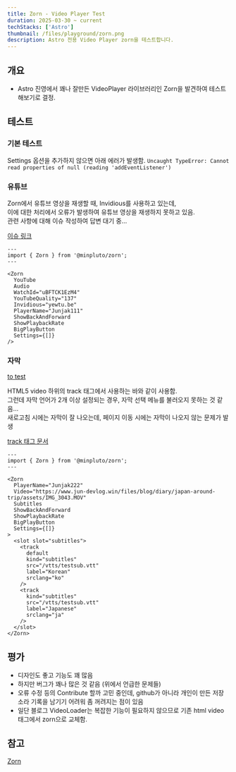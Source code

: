 ```yaml
---  
title: Zorn - Video Player Test
duration: 2025-03-30 ~ current
techStacks: ['Astro']  
thumbnail: /files/playground/zorn.png
description: Astro 전용 Video Player zorn을 테스트합니다. 
---  
```



<ProjectInfo frontmatter={frontmatter} />


## 개요
- Astro 진영에서 꽤나 잘만든 VideoPlayer 라이브러리인 Zorn을 발견하여 테스트해보기로 결정.


## 테스트
### 기본 테스트
Settings 옵션을 추가하지 않으면 아래 에러가 발생함.
`Uncaught TypeError: Cannot read properties of null (reading 'addEventListener')`

### 유튜브
Zorn에서 유튜브 영상을 재생할 때, Invidious를 사용하고 있는데,  
이에 대한 처리에서 오류가 발생하여 유튜브 영상을 재생하지 못하고 있음.  
관련 사항에 대해 이슈 작성하여 답변 대기 중...

[이슈 링크](https://ark.sudovanilla.org/MinPluto/Zorn/issues/3)


<Zorn PlayerName="Junjak" Video="https://yewtu.be/f460427f-acd1-402e-a784-74de26a73b06" />


```astro title="ZornYoutubeTest.astro"
---
import { Zorn } from '@minpluto/zorn';
---

<Zorn
  YouTube
  Audio
  WatchId="uBFTCK1EzM4"
  YouTubeQuality="137"
  Invidious="yewtu.be"
  PlayerName="Junjak111"
  ShowBackAndForward
  ShowPlaybackRate
  BigPlayButton
  Settings={[]}
/>
```

### 자막
<a href="/test">to test</a>

HTML5 video 하위의 track 태그에서 사용하는 바와 같이 사용함.   
그런데 자막 언어가 2개 이상 설정되는 경우, 자막 선택 메뉴를 불러오지 못하는 것 같음...   
새로고침 시에는 자막이 잘 나오는데, 페이지 이동 시에는 자막이 나오지 않는 문제가 발생   

[track 태그 문서](https://developer.mozilla.org/ko/docs/Web/HTML/Element/track)

<ZornSubtitleTest />

```astro title="ZornSubtitleTest.astro"
---
import { Zorn } from '@minpluto/zorn';
---

<Zorn
  PlayerName="Junjak222"
  Video="https://www.jun-devlog.win/files/blog/diary/japan-around-trip/assets/IMG_3043.MOV"
  Subtitles
  ShowBackAndForward
  ShowPlaybackRate
  BigPlayButton
  Settings={[]}
>
  <slot slot="subtitles">
    <track
      default
      kind="subtitles"
      src="/vtts/testsub.vtt"
      label="Korean"
      srclang="ko"
    />
    <track
      kind="subtitles"
      src="/vtts/testsub.vtt"
      label="Japanese"
      srclang="ja"
    />
  </slot>
</Zorn>
```



## 평가
- 디자인도 좋고 기능도 꽤 많음
- 하지만 버그가 꽤나 많은 것 같음 (위에서 언급한 문제들)
- 오류 수정 등의 Contribute 할까 고민 중인데, github가 아니라 개인이 만든 저장소라 기록을 남기기 어려워 좀 꺼려지는 점이 있음
- 일단 블로그 VideoLoader는 복잡한 기능이 필요하지 않으므로 기존 html video 태그에서 zorn으로 교체함.

## 참고

[Zorn ](https://zorn.docs.sudovanilla.org/introduction/)